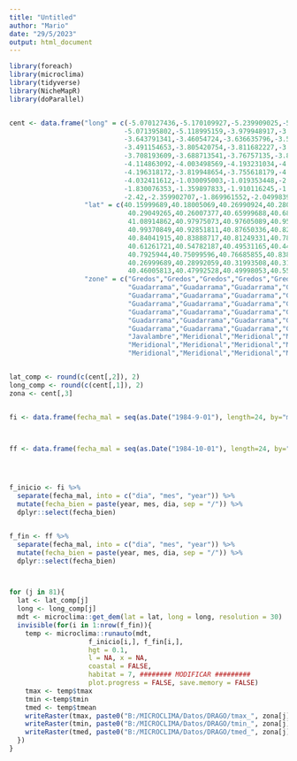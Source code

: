 ```yaml
---
title: "Untitled"
author: "Mario"
date: "29/5/2023"
output: html_document
---
```


```r
library(foreach)
library(microclima)
library(tidyverse)
library(NicheMapR)
library(doParallel)


cent <- data.frame("long" = c(-5.070127436,-5.170109927,-5.239909025,-5.49,-5.110012635,-5.270092418,-5.300006317,-4.910047653,-5.02046239,
                             -5.071395802,-5.118995159,-3.979948917,-3.909880325,-4.15,-3.840081227,-3.909880325,-3.461602399,-3.492211683,
                             -3.643791341,-3.46054724,-3.636635796,-3.522429683,-3.716501122,-3.553333075,-3.776362664,-3.569538531,
                             -3.491154653,-3.805420754,-3.811682227,-3.475079266,-3.571360808,-3.502564948,-3.858955442,-3.654592381,
                             -3.708193609,-3.688713541,-3.76757135,-3.807165188,-3.858493912,-3.770682191,-3.964844458,-4.100252729,
                             -4.114863092,-4.003498569,-4.193231034,-4.170503626,-4.166874919,-4.161933971,-4.242243283,-4.110713378,
                             -4.196318172,-3.819948654,-3.755618179,-4.038015384,-3.970644646,-4.018350586,-4.055822103,-3.89998228,
                             -4.032411612,-1.030095003,-1.019353448,-2.069926534,-1.940030144,-1.400052527,-2.030041335,-1.7,-1.58007491,
                             -1.830076353,-1.359897833,-1.910116245,-1.609988809,-1.7,-1.380109927,-1.920087544,-1.480092418,-2.040012635,
                             -2.42,-2.359902707,-1.869961552,-2.049983934, -4.025419),
                   "lat" = c(40.15999689,40.18005069,40.26990924,40.28002371,40.34995755,40.36005994,40.42002435,40.44000053,40.31992738,
                              40.29049265,40.26007377,40.65999688,40.68995348,40.70000436,40.89006723,40.92993528,41.19929815,41.09175647,
                              41.08914862,40.97975073,40.97605089,40.95029474,40.93776192,40.87971744,40.88064552,41.03713895,41.05118584,
                              40.99370849,40.92851811,40.87650336,40.82704562,40.84031848,40.99287339,40.86873882,40.86779651,40.81028852,
                              40.84041915,40.83888717,40.81249331,40.78807136,40.75240797,40.81424523,40.74254605,40.7095287,40.65945886,
                              40.61261721,40.54782187,40.49531165,40.44823507,40.43908453,40.39199006,40.66628591,40.70748324,40.80979262,
                              40.7925944,40.75099596,40.76685855,40.83815886,40.88532513,40.14985318,40.11055409,40.09999689,40.21000718,
                              40.26999689,40.28992059,40.31993508,40.31993508,40.34005016,40.39992364,40.40992134,40.41001848,40.41990583,
                              40.46005813,40.47992528,40.49998053,40.5500613,40.58006761,40.64003954,40.65994972,40.87999829, 40.867588),
                   "zone" = c("Gredos","Gredos","Gredos","Gredos","Gredos","Gredos","Gredos","Gredos","Gredos","Gredos","Gredos","Guadarrama",
                              "Guadarrama","Guadarrama","Guadarrama","Guadarrama","Guadarrama","Guadarrama","Guadarrama","Guadarrama",
                              "Guadarrama","Guadarrama","Guadarrama","Guadarrama","Guadarrama","Guadarrama","Guadarrama","Guadarrama",
                              "Guadarrama","Guadarrama","Guadarrama","Guadarrama","Guadarrama","Guadarrama","Guadarrama","Guadarrama",
                              "Guadarrama","Guadarrama","Guadarrama","Guadarrama","Guadarrama","Guadarrama","Guadarrama","Guadarrama",
                              "Guadarrama","Guadarrama","Guadarrama","Guadarrama","Guadarrama","Guadarrama","Guadarrama","Guadarrama",
                              "Guadarrama","Guadarrama","Guadarrama","Guadarrama","Guadarrama","Guadarrama","Guadarrama","Javalambre",
                              "Javalambre","Meridional","Meridional","Meridional","Meridional","Meridional","Meridional","Meridional",
                              "Meridional","Meridional","Meridional","Meridional","Meridional","Meridional","Meridional","Meridional",
                              "Meridional","Meridional","Meridional","Meridional","Guadarrama"))


lat_comp <- round(c(cent[,2]), 2)
long_comp <- round(c(cent[,1]), 2)
zona <- cent[,3]


fi <- data.frame(fecha_mal = seq(as.Date("1984-9-01"), length=24, by="month"))  



ff <- data.frame(fecha_mal = seq(as.Date("1984-10-01"), length=24, by="month"))-1  




f_inicio <- fi %>% 
  separate(fecha_mal, into = c("dia", "mes", "year")) %>%
  mutate(fecha_bien = paste(year, mes, dia, sep = "/")) %>%
  dplyr::select(fecha_bien)


f_fin <- ff %>% 
  separate(fecha_mal, into = c("dia", "mes", "year")) %>%
  mutate(fecha_bien = paste(year, mes, dia, sep = "/")) %>%
  dplyr::select(fecha_bien)



for (j in 81){
  lat <- lat_comp[j]
  long <- long_comp[j]
  mdt <- microclima::get_dem(lat = lat, long = long, resolution = 30)
  invisible(for(i in 1:nrow(f_fin)){
    temp <- microclima::runauto(mdt,
                    f_inicio[i,], f_fin[i,], 
                    hgt = 0.1, 
                    l = NA, x = NA,
                    coastal = FALSE,
                    habitat = 7, ######## MODIFICAR #########
                    plot.progress = FALSE, save.memory = FALSE)
    tmax <- temp$tmax
    tmin <-temp$tmin
    tmed <- temp$tmean
    writeRaster(tmax, paste0("B:/MICROCLIMA/Datos/DRAGO/tmax_", zona[j], "_", j, "_", gsub("/","_", substr(f_inicio[i,], 4,10)),".tif"))
    writeRaster(tmin, paste0("B:/MICROCLIMA/Datos/DRAGO/tmin_", zona[j], "_", j, "_", gsub("/","_", substr(f_inicio[i,], 4,10)),".tif"))
    writeRaster(tmed, paste0("B:/MICROCLIMA/Datos/DRAGO/tmed_", zona[j], "_", j, "_", gsub("/","_", substr(f_inicio[i,], 4,10)),".tif"))
  })
}

```

